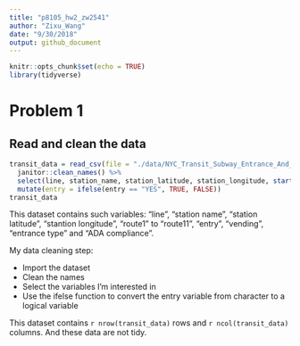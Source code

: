 ```yaml
---
title: "p8105_hw2_zw2541"
author: "Zixu_Wang"
date: "9/30/2018"
output: github_document
---
```


```r
knitr::opts_chunk$set(echo = TRUE)
library(tidyverse)
```

# Problem 1

## Read and clean the data
```r
transit_data = read_csv(file = "./data/NYC_Transit_Subway_Entrance_And_Exit_Data.csv") %>% 
  janitor::clean_names() %>% 
  select(line, station_name, station_latitude, station_longitude, starts_with("route"), entry, vending, entrance_type, ada) %>% 
  mutate(entry = ifelse(entry == "YES", TRUE, FALSE))
transit_data
```

This dataset contains such variables: "line", "station name", "station latitude", "stantion longitude", "route1" to "route11", "entry", "vending", "entrance type" and "ADA compliance".

My data cleaning step:

*   Import the dataset
*   Clean the names
*   Select the variables I'm interested in 
*   Use the ifelse function to convert the entry variable from character to a logical variable

This dataset contains `r nrow(transit_data)` rows and `r ncol(transit_data)` columns. And these data are not tidy.
